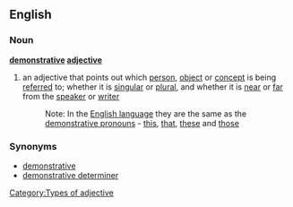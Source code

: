 ==English==
===Noun===
'''[[demonstrative]] [[adjective]]'''
#an adjective that points out which [[person]], [[object]] or [[concept]] is being [[referred]] to; whether it is [[singular]] or [[plural]], and whether it is [[near]] or [[far]] from the [[speaker]] or [[writer]]
#:Note: In the [[English language]] they are the same as the [[demonstrative pronoun]]s - [[this]], [[that]], [[these]] and [[those]]

===Synonyms===
*[[demonstrative]]
*[[demonstrative determiner]]
[[Category:Types of adjective]]